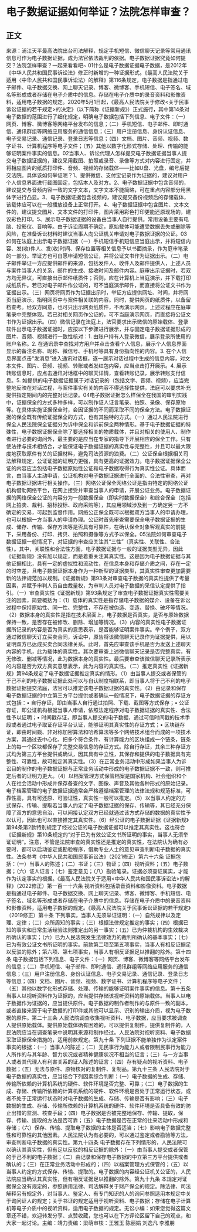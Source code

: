 # 电子数据证据如何举证？法院怎样审查？
## 正文
来源：浦江天平最高法院出台司法解释，规定手机短信、微信聊天记录等常用通讯信息可作为电子数据证据，成为法官依法裁判的依据。电子数据证据究竟如何提交？法院怎样审查？一起来看看吧~ 01什么是电子数据证据电子数据，是2012年《中华人民共和国民事诉讼法》修正时新增的一种证据形式。《最高人民法院关于适用〈中华人民共和国民事诉讼法〉的解释》第116条规定，电子数据是指通过电子邮件、电子数据交换、网上聊天记录、博客、微博客、手机短信、电子签名、域名等形成或者存储在电子介质中的信息。存储在电子介质中的录音资料和影像资料，适用电子数据的规定。2020年5月1日起，《最高人民法院关于修改<关于民事诉讼证据的若干规定>的决定》（以下简称《证据新规》）正式施行，其中第14条对电子数据的范围进行了细化规定，明确电子数据包括下列信息、电子文件：（一）网页、博客、微博客等网络平台发布的信息；（二）手机短信、电子邮件、即时通信、通讯群组等网络应用服务的通信信息；（三）用户注册信息、身份认证信息、电子交易记录、通信记录、登录日志等信息；（四）文档、图片、音频、视频、数字证书、计算机程序等电子文件；（五）其他以数字化形式存储、处理、传输的能够证明案件事实的信息。02当事人、诉讼代理人怎样提交电子数据证据当事人提交电子数据证据的，建议采用截图、拍照或录音、录像等方式对内容进行固定，并将相应图片的纸质打印件、音频、视频的存储载体——比如U盘、光盘，编号后提交法院。具体该如何举证呢？1、提供微信、支付宝记录作为证据的，建议对用户个人信息界面进行截图固定，包括本人及对方。2、电子数据证据中包含音频的，建议提交与音频内容一致的文字文本，文字文本不能简略，可在重点内容部分用黑体字进行凸显。3、电子数据证据包含视频的，建议提交备份视频后的存储载体，该载体应可以在一般播放设备上正常打开。4、电子数据证据中包含图片、文本文件的，建议提交图片、文本文件的打印件，图片采用彩色打印更能还原现场的，建议彩色打印。5、展示电子数据证据的设备由当事人自行提供。常用设备主要有电脑、投影仪、音响等。由于诉讼周期不确定，原始载体可能遭受数据丢失或删除等风险，在准备诉讼材料时建议当事人向公证机关申请对电子数据证据的公证。03如何在法庭上出示电子数据证据（一）手机短信手机短信应当庭出示，并将短信内容、发(收)件人、发(收)时间、保存位置等相关信息予以书面摘录，作为庭审笔录的一部分。举证方也可自愿申请短信公证，并将公证文书作为证据出示。（二）电子邮件举证一方应提供邮件的来源，包括发件人、收件人及邮件提供人，上述人员与案件当事人的关系，邮件的生成、接收时间及邮件内容。庭审出示证据时，若双方均无异议，可直接出示邮件纸质件；否则，应在计算机上当庭演示，并下载打印成纸质件。若已对电子邮件作公证的，可不当庭演示邮件，而直接将公证文书作为证据出示。（三）网页将网页作为证据出示时，举证方应提供网址、时间，并将网页当庭演示，指明网页中与案件相关联的内容。同时，提供网页的纸质件，以备留档查考。经双方同意，也可只出示网页纸质件，不再演示网页。上述过程应在庭审笔录中完整体现。若已对相关网页作公证的，可不当庭演示网页，而直接将公证文书作为证据出示。（四）微信记录在法庭上，法官要求出示微信的原始载体、登录软件出示电子数据证据时，应按以下步骤进行展示，并与固定电子数据证据形成的图片、音频、视频进行一致性核对：1. 由账户持有人登录微信，展示登录所使用的账户名称。2. 在通讯录中查找对方用户并点击查看个人信息，展示个人信息界面显示的备注名称、昵称、微信号、手机号等具有身份指向性的内容。3. 在个人信息界面点击“发消息”进入通讯对话框，逐一展示对话过程中生成的信息内容，对文本文件、图片、音频、视频、转账或者发红包内容，应当点击打开展示。4. 展示转账信息时，应点击通讯对话框中的聊天详情，查看转账记录，展示转账支付信息。5. 如提供的电子数据证据属于对话记录的（包括文字、音频、视频），应当完整地反映在对话过程，与案件事实有关的内容不得选择性提供，法庭可以要求补充提供指定期间内的完整对话记录。04电子数据证据怎么样保全在我国的审判实践中，证据保全的方式多种多样，可以制作证人证言笔录、拍照、录像、保存原物等。在具体实施证据保全时，会因证据的不同而采取不同的保全方法。电子数据证据的保全既有传统证据保全的方式，也有其独特的方式。（一）通过人民法院进行保全人民法院保全证据分为诉中保全和诉前保全两种情形。基于电子数据证据的特殊性，电子数据证据保全除了要选择相关的物质载体，并且对相关的使用人、制作者进行必要的询问外，最主要的是应当在专家的指导下开展相应的保全工作。只有使法律与技术相结合，才能保证电子数据证据的真实性与完整性，并且可以最大限度地获取原件有关的证据材料，避免司法资源的浪费。（二）公证保全根据相关司法解释规定，公证证据的证明力更强，具有更高的证据效力。电子数据证据保全公证的内容应当包括电子数据原始性公证和电子数据取得行为真实性公证。具体而言，由当事人主动申请，公证机构对电子数据证据进行全面的、合法性审查，再对电子数据证据进行相关操作。（三）网络公证保全网络公证是指由特定的网络公证机构借助网络平台，在网上接受并审查当事人的申请，开展公证业务。电子数据证据的网络保全公证的内容分为一般数据保全（即实时数据保全）和综合保全（包括网上拍卖、裁判、招标投标、政府采购等），其应用领域涉及到一方确定另一方不确定的交易，可起到监督作用。网络公正保全既可以根据双方当事人的申请办理，也可以根据一方当事人的申请办理。公证时首先审查需要保全电子数据证据的生成、储存、传输、保存方法等是否具有可靠性，在确认保全对象客观真实的前提下，采用备份、打印、拷贝、拍照和摄像等方式予以保全。05法院如何审查电子数据证据一般情况下，对证据的审查应关注其“三性”（真实性、关联性、合法性）。其中，关联性和合法性方面，电子数据证据与一般的证据类型无异，因此《证据新规》没有加以规定，而是着重关注其真实性。这是因为电子数据证据与其他证据相比，具有一定的虚拟性和流动性，在信息本身和存储介质之间，存在一定的时空差，且电子数据证据本身作为一种新型的证据类型，其真实性审查更加需要新的法律规范加以规制。《证据新规》第93条对审查电子数据的真实性提供了考量因素，并赋予审判人员自由裁量权，为审判人员对电子数据的采信认定提供了指引。（一）审查真实性《证据新规》第93条规定了审查电子数据证据真实性需要关注的因素，简要概括为：（1）载体的真实性是指存储电子数据的媒介、设备在诉讼过程中保持原始性、同一性、完整性，不存在被伪造、变造、替换、破坏等情况。（2）数据本身的真实性是指在技术层面上，电子数据是否真实，是否与原始数据保持一致，是否存在被修改、删除、增加等情况。（3）内容的真实性电子数据证据所记录的内容是否为真实的意思表示，是否能够证明案件事实。举个例子，双方通过微信聊天订立买卖合同，诉讼中，原告将该微信聊天记录作为证据提供，用以证明双方已达成买卖合同法律关系。此时，首先应审查该手机是否为发送上述聊天内容的手机，此为载体的真实性。其次要审查上述微信聊天记录是否完整真实，有无修改、删减等情况，此为数据本身的真实性。最后要审查该微信聊天记录所表示的内容是否为双方真实意思表示，此为内容的真实性。（二）推定真实性《证据新规》第94条规定了电子数据证据推定真实的情形。（1）由当事人提交或者保管的于己不利的电子数据证据此处可以与自认制度相联系，即当事人将于己不利的电子数据证据提交法庭，法官可以推定该电子数据证据的真实性。（2）由记录和保存电子数据证据的中立第三方平台提供或者确认一般情况下，电子数据证据的存证方式包括：• 自行存证，即由当事人自行通过拍照、下载、截图等方式保存；• 公证存证，即公证机构根据当事人申请，依照法定程序对电子数据证据的真实性、合法性予以证明；• 时间戳存证，即当事人提交的电子数据，通过可信时间戳的技术手段或者通过电子取证存证平台认证，能够证明其真实性的存证方式；• 区块链存证，即由时间戳、非对称加密算法和哈希算法等多个网络技术组合而成的一项技术方案，其通过去中心化、把多个符合条件、有计算能力的区块组成一个链条，链条上的每一个区块都保存了完整交易信息的存证方式。除自行存证，其余三种存证方式均为第三方平台提供或确认，因其具有中立性，其保存和提供的电子数据具有完整性、可靠性，故可推定其真实性。（3）在正常业务活动中形成如果当事人为诉讼目的制作的电子数据证据与正常业务活动中形成的电子数据证据不一致，则可推定后者的证明力更大。（4）以档案管理方式保管档案是国家机构、社会组织和个人在社会活动中形成并保存备查的文字、图像、声音及其他各种形式的原始记录。电子档案管理的电子数据证据通常会严格遵循档案管理的法律法规和规范标准，可靠性高，具有可还原、可验证性，真实性一般可以推定。（5）以当事人约定的方式保存、传输、提取若当事人约定了电子数据证据的保存、传输等，其已经充分保障了双方的意思自治，可以间接认定双方已经就通过该方式存储的数据的真实性予以认可，因此也可以直接推定其真实性。（6）经公证的电子数据证据《证据新规》第94条第2款特别规定了经过公证的电子数据证据可以推定其真实性。这也符合《证据新规》第10条规定的“对于已为有效公证文书所证明的事实，当事人无须举证证明”。注意，不管是法院审查的真实性还是推定的真实性，在法院认为确有必要时，都可以启动鉴定或勘验程序，借助专业人士的意见审查判断电子数据的真实性。法条参考《中华人民共和国民事诉讼法》（2021修正）第六十六条 证据包括：（一）当事人的陈述；（二）书证；（三）物证；（四）视听资料；（五）电子数据；（六）证人证言；（七）鉴定意见；（八）勘验笔录。证据必须查证属实，才能作为认定事实的根据。《最高人民法院关于适用<中华人民共和国民事诉讼法>的解释》（2022修正）第一百一十六条 视听资料包括录音资料和影像资料。电子数据是指通过电子邮件、电子数据交换、网上聊天记录、博客、微博客、手机短信、电子签名、域名等形成或者存储在电子介质中的信息。存储在电子介质中的录音资料和影像资料，适用电子数据的规定。《最高人民法院关于民事诉讼证据的若干规定》（2019修正）第十条 下列事实，当事人无须举证证明：（一）自然规律以及定理、定律；（二）众所周知的事实；（三）根据法律规定推定的事实；（四）根据已知的事实和日常生活经验法则推定出的另一事实；（五）已为仲裁机构的生效裁决所确认的事实；（六）已为人民法院发生法律效力的裁判所确认的基本事实；（七）已为有效公证文书所证明的事实。前款第二项至第五项事实，当事人有相反证据足以反驳的除外；第六项、第七项事实，当事人有相反证据足以推翻的除外。第十四条 电子数据包括下列信息、电子文件：（一）网页、博客、微博客等网络平台发布的信息；（二）手机短信、电子邮件、即时通信、通讯群组等网络应用服务的通信信息；（三）用户注册信息、身份认证信息、电子交易记录、通信记录、登录日志等信息；（四）文档、图片、音频、视频、数字证书、计算机程序等电子文件；（五）其他以数字化形式存储、处理、传输的能够证明案件事实的信息。第十五条 当事人以视听资料作为证据的，应当提供存储该视听资料的原始载体。当事人以电子数据作为证据的，应当提供原件。电子数据的制作者制作的与原件一致的副本，或者直接来源于电子数据的打印件或其他可以显示、识别的输出介质，视为电子数据的原件。第二十三条 人民法院调查收集视听资料、电子数据，应当要求被调查人提供原始载体。提供原始载体确有困难的，可以提供复制件。提供复制件的，人民法院应当在调查笔录中说明其来源和制作经过。人民法院对视听资料、电子数据采取证据保全措施的，适用前款规定。第九十条 下列证据不能单独作为认定案件事实的根据：（一）当事人的陈述；（二）无民事行为能力人或者限制民事行为能力人所作的与其年龄、智力状况或者精神健康状况不相当的证言；（三）与一方当事人或者其代理人有利害关系的证人陈述的证言；（四）存有疑点的视听资料、电子数据；（五）无法与原件、原物核对的复制件、复制品。第九十三条 人民法院对于电子数据的真实性，应当结合下列因素综合判断：（一）电子数据的生成、存储、传输所依赖的计算机系统的硬件、软件环境是否完整、可靠；（二）电子数据的生成、存储、传输所依赖的计算机系统的硬件、软件环境是否处于正常运行状态，或者不处于正常运行状态时对电子数据的生成、存储、传输是否有影响；（三）电子数据的生成、存储、传输所依赖的计算机系统的硬件、软件环境是否具备有效的防止出错的监测、核查手段；（四）电子数据是否被完整地保存、传输、提取，保存、传输、提取的方法是否可靠；（五）电子数据是否在正常的往来活动中形成和存储；（六）保存、传输、提取电子数据的主体是否适当；（七）影响电子数据完整性和可靠性的其他因素。人民法院认为有必要的，可以通过鉴定或者勘验等方法，审查判断电子数据的真实性。第九十四条 电子数据存在下列情形的，人民法院可以确认其真实性，但有足以反驳的相反证据的除外：（一）由当事人提交或者保管的于己不利的电子数据；（二）由记录和保存电子数据的中立第三方平台提供或者确认的；（三）在正常业务活动中形成的；（四）以档案管理方式保管的；（五）以当事人约定的方式保存、传输、提取的。电子数据的内容经公证机关公证的，人民法院应当确认其真实性，但有相反证据足以推翻的除外。第九十九条 本规定对证据保全没有规定的，参照适用法律、司法解释关于财产保全的规定。除法律、司法解释另有规定外，对当事人、鉴定人、有专门知识的人的询问参照适用本规定中关于询问证人的规定；关于书证的规定适用于视听资料、电子数据；存储在电子计算机等电子介质中的视听资料，适用电子数据的规定。无讼小编：如果您觉得这篇文章还不错，欢迎转发分享、点赞收藏，您也可以在下方评论区留下自己的观点，和大家一起讨论。主编：靖力责编：梁萌审核：王雅玉 陈丽娟 刘逸凡 李雅朋